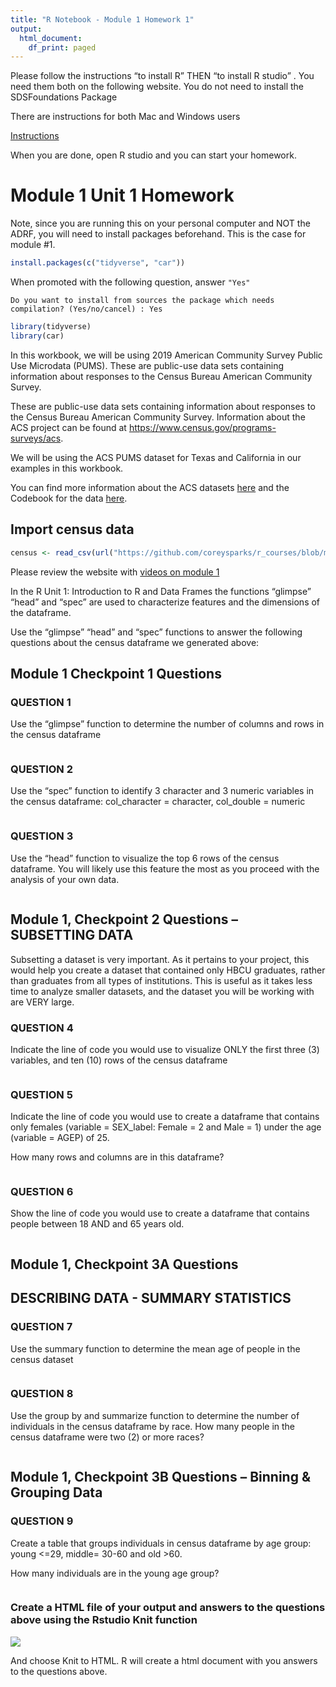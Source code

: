 ```yaml
---
title: "R Notebook - Module 1 Homework 1"
output:
  html_document:
    df_print: paged
---
```


Please follow the instructions "to install R"  THEN "to install R studio" .  You need them both on the following website.  You do not need to install the SDSFoundations Package

There are instructions for both Mac and Windows users

[Instructions](https://courses.edx.org/courses/UTAustinX/UT.7.01x/3T2014/56c5437b88fa43cf828bff5371c6a924/)

When you are done, open R studio and you can start your homework.

# Module 1 Unit 1 Homework

 Note, since you are running this on your personal computer and NOT the ADRF, 
 you will need to install packages beforehand.  This is the case for module #1.
 
```r
install.packages(c("tidyverse", "car"))
```


When promoted with the following question, answer `"Yes" `

`Do you want to install from sources the package which needs compilation? (Yes/no/cancel) : Yes`

```r
library(tidyverse)
library(car)

```

In this workbook, we will be using 2019 American Community Survey Public Use Microdata (PUMS). These are public-use data sets containing information about responses to the Census Bureau American Community Survey. 

These are public-use data sets containing information about responses to the Census Bureau American Community Survey. Information about the ACS project can be found at [https://www.census.gov/programs-surveys/acs](https://www.census.gov/programs-surveys/acs). 

We will be using the ACS PUMS dataset for Texas and California in our examples in this workbook.

You can find more information about the ACS datasets [here](https://www.census.gov/programs-surveys/acs/microdata/access.2019.html) and the Codebook for the data [here](https://raw.githubusercontent.com/coreysparks/data/master/pums_vars.csv).


## Import census data

```r
census <- read_csv(url("https://github.com/coreysparks/r_courses/blob/master/data/pums_tx_ca_2019.csv?raw=true"), show_col_types = F)

```


Please review the website with [videos on module 1](https://ada.coleridgeinitiative.org/r-1 )

In the R Unit 1: Introduction to R and Data Frames the functions "glimpse" "head" and "spec" are used to characterize features and the dimensions of the dataframe. 

Use the "glimpse" "head" and "spec" functions to answer the following questions about the census dataframe we generated above:


##  Module 1 Checkpoint 1 Questions
### QUESTION 1
  
 Use the "glimpse" function to determine the number of columns and rows in the census dataframe
 
```r


```

### QUESTION 2

Use the "spec" function to identify 3 character and 3 numeric variables in the census dataframe:  col_character = character, col_double = numeric

```r

```



### QUESTION 3

Use the "head" function to visualize the top 6 rows of the census dataframe.
You will likely use this feature the most as you proceed with the analysis of your own data.

```r

```

##  Module 1, Checkpoint 2 Questions  -- SUBSETTING DATA

Subsetting a dataset is very important.  As it pertains to your project, this would help you create a dataset that contained only HBCU graduates, rather than graduates from all types of institutions.  This is useful as it takes less time to analyze smaller datasets, and the dataset you will be working with are VERY large.

### QUESTION 4

Indicate the line of code you would use to visualize ONLY the first three (3) variables, and ten (10) rows of the census dataframe

```r

```


### QUESTION 5

Indicate the line of code you would use to create a dataframe that contains only females (variable = SEX_label:  Female = 2 and Male = 1) under the age (variable = AGEP) of 25. 

How many rows and columns are in this dataframe?

```r

```


### QUESTION 6

Show the line of code you would use to create a dataframe that contains people between 18 AND and 65 years old.


```r

```

##  Module 1, Checkpoint 3A Questions  
## DESCRIBING DATA - SUMMARY STATISTICS

### QUESTION 7

Use the summary function to determine the mean age of people in the census dataset

```r

```


### QUESTION 8


Use the group by and summarize function to determine the number of individuals in the census dataframe by race.  How many people in the census dataframe were two (2) or more races?

```r

```


##  Module 1, Checkpoint 3B Questions  -- Binning & Grouping Data

### QUESTION 9

Create a table that groups individuals in census dataframe by age group: young <=29, middle= 30-60 and old >60.

How many individuals are in the young age group?

```r

```


### Create a HTML file of your output and answers to the questions above using the Rstudio Knit function

![](C:/Users/ozd504/OneDrive - University of Texas at San Antonio/Pictures/Screenshot 2022-01-17 100514.png)

And choose Knit to HTML. R will create a html document with you answers to the questions above.

